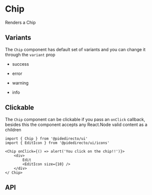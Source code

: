 

<Meta of={ChipStories} />

# Chip

Renders a Chip

<Canvas of={ChipStories.Primary} />

## Variants

The `Chip` component has default set of variants and you can change it through the `variant` prop

- success

<Canvas of={ChipStories.Success} />

- error

<Canvas of={ChipStories.Error} />

- warning

<Canvas of={ChipStories.Warning} />

- info

<Canvas of={ChipStories.Info} />

## Clickable

The `Chip` component can be clickable if you pass an `onClick` callback, besides this the component accepts any React.Node valid content as a children

<Canvas of={ChipStories.Clickable} sourceState='none' />

```tsx
import { Chip } from '@pidedirecto/ui'
import { EditIcon } from '@pidedirecto/ui/icons'

<Chip onClick={() => alert('You click on the chip!!')}>
    <div>
        Edit
        <EditIcon size={10} />
    </div>
</ Chip>
```

## API

<ArgTypes of={ChipStories} />
